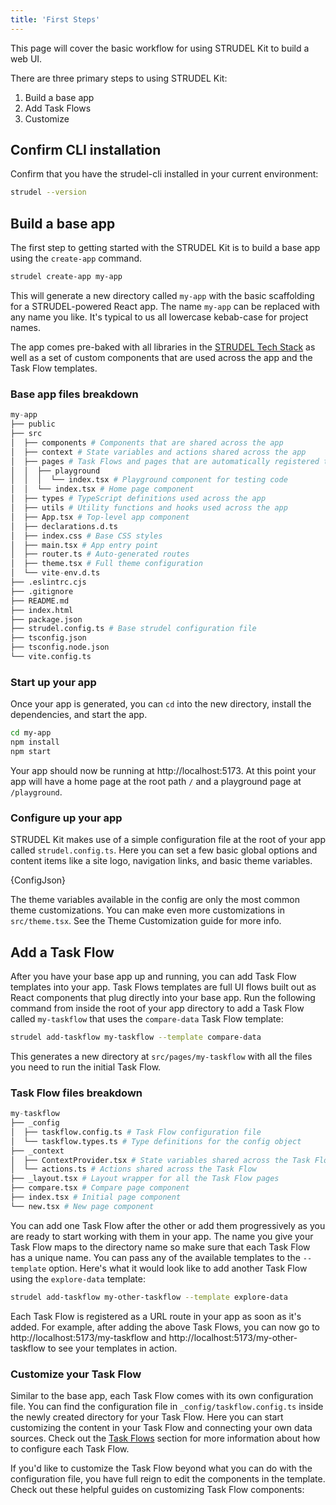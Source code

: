 ```yaml
---
title: 'First Steps'
---
```



This page will cover the basic workflow for using STRUDEL Kit to build a web UI.

There are three primary steps to using STRUDEL Kit:

1. Build a base app
2. Add Task Flows
3. Customize

## Confirm CLI installation

Confirm that you have the strudel-cli installed in your current environment:

```bash
strudel --version
```

## Build a base app

The first step to getting started with the STRUDEL Kit is to build a base app using the `create-app` command.

```bash
strudel create-app my-app
```

This will generate a new directory called `my-app` with the basic scaffolding for a STRUDEL-powered React app. The name `my-app` can be replaced with any name you like. It's typical to us all lowercase kebab-case for project names.

The app comes pre-baked with all libraries in the [STRUDEL Tech Stack](#) as well as a set of custom components that are used across the app and the Task Flow templates.

### Base app files breakdown

```py
my-app
├── public
├── src
│  ├── components # Components that are shared across the app
│  ├── context # State variables and actions shared across the app
│  ├── pages # Task Flows and pages that are automatically registered to the app router
│  │  ├── playground
│  │  │  └── index.tsx # Playground component for testing code
│  │  └── index.tsx # Home page component
│  ├── types # TypeScript definitions used across the app
│  ├── utils # Utility functions and hooks used across the app
│  ├── App.tsx # Top-level app component
│  ├── declarations.d.ts
│  ├── index.css # Base CSS styles
│  ├── main.tsx # App entry point
│  ├── router.ts # Auto-generated routes
│  ├── theme.tsx # Full theme configuration
│  └── vite-env.d.ts
├── .eslintrc.cjs
├── .gitignore
├── README.md
├── index.html
├── package.json
├── strudel.config.ts # Base strudel configuration file
├── tsconfig.json
├── tsconfig.node.json
└── vite.config.ts
```

### Start up your app

Once your app is generated, you can `cd` into the new directory, install the dependencies, and start the app.

```bash
cd my-app
npm install
npm start
```

Your app should now be running at http://localhost:5173. At this point your app will have a home page at the root path `/` and a playground page at `/playground`.

### Configure up your app

STRUDEL Kit makes use of a simple configuration file at the root of your app called `strudel.config.ts`. Here you can set a few basic global options and content items like a site logo, navigation links, and basic theme variables.

<CodeBlock language="ts" title="strudel.config.ts">
	{ConfigJson}
</CodeBlock>

The theme variables available in the config are only the most common theme customizations. You can make even more customizations in `src/theme.tsx`. See the Theme Customization guide for more info.

## Add a Task Flow

After you have your base app up and running, you can add Task Flow templates into your app. Task Flows templates are full UI flows built out as React components that plug directly into your base app. Run the following command from inside the root of your app directory to add a Task Flow called `my-taskflow` that uses the `compare-data` Task Flow template:

```bash
strudel add-taskflow my-taskflow --template compare-data
```

This generates a new directory at `src/pages/my-taskflow` with all the files you need to run the initial Task Flow.

### Task Flow files breakdown

```py
my-taskflow
├── _config
│  ├── taskflow.config.ts # Task Flow configuration file
│  └── taskflow.types.ts # Type definitions for the config object
├── _context
│  ├── ContextProvider.tsx # State variables shared across the Task Flow
│  └── actions.ts # Actions shared across the Task Flow
├── _layout.tsx # Layout wrapper for all the Task Flow pages
├── compare.tsx # Compare page component
├── index.tsx # Initial page component
└── new.tsx # New page component
```

You can add one Task Flow after the other or add them progressively as you are ready to start working with them in your app. The name you give your Task Flow maps to the directory name so make sure that each Task Flow has a unique name. You can pass any of the available templates to the `--template` option. Here's what it would look like to add another Task Flow using the `explore-data` template:

```bash
strudel add-taskflow my-other-taskflow --template explore-data
```

Each Task Flow is registered as a URL route in your app as soon as it's added. For example, after adding the above Task Flows, you can now go to http://localhost:5173/my-taskflow and http://localhost:5173/my-other-taskflow to see your templates in action.

### Customize your Task Flow

Similar to the base app, each Task Flow comes with its own configuration file. You can find the configuration file in `_config/taskflow.config.ts` inside the newly created directory for your Task Flow. Here you can start customizing the content in your Task Flow and connecting your own data sources. Check out the [Task Flows](#) section for more information about how to configure each Task Flow.

If you'd like to customize the Task Flow beyond what you can do with the configuration file, you have full reign to edit the components in the template. Check out these helpful guides on customizing Task Flow components:

<Grid container columnSpacing={2} rowSpacing={2} marginBottom={2}>
	<Grid item sm={4}>
		<LinkCard
			href="/strudel-kit/docs/guides/tutorials/basic-app-with-strudel/customize-taskflow"
			target="_self"
			label="Customize Your Task Flow"
		/>
	</Grid>
	<Grid item sm={4}>
		<LinkCard
			href="/strudel-kit/docs/guides/combine-sections"
			target="_self"
			label="Combining Sections"
		/>
	</Grid>
	<Grid item sm={4}>
		<LinkCard
			href="/strudel-kit/docs/guides/connect-task-flows-together"
			target="_self"
			label="Connecting Task Flows"
		/>
	</Grid>
</Grid>
